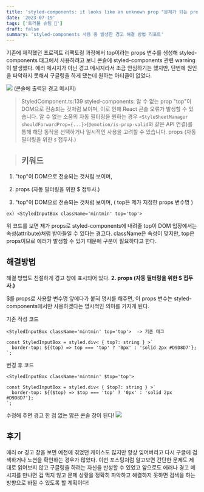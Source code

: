 ```yaml
---
title: 'styled-components: it looks like an unknown prop "문제가 되는 props" is being sent through to the DOM, which will likely trigger a React console error. 경고 해결법'
date: '2023-07-19'
tags: ['트러블 슈팅 🚀']
draft: false
summary: 'styled-components 사용 중 발생한 경고 해결 방법 리포트'
---
```


기존에 제작했던 프로젝트 리팩토링 과정에서 top이라는 props 변수를 생성해 styled-components 태그에서 사용하려고 보니 콘솔에 styled-components 관련 warning이 발생했다. 에러 메시지가 아닌 경고 메시지라서 조금 안심하기는 했지만, 단번에 원인을 파악하지 못해서 구글링을 하게 됐는데 원하는 아티클이 없었다. 

![](https://velog.velcdn.com/images/mintmin0320/post/409e84dc-52ed-4970-b05d-b6e09ecefb3e/image.png)
(콘솔에 출력된 경고 메시지)

> StyledComponent.ts:139 styled-components: 알 수 없는 prop "top"이 DOM으로 전송되는 것처럼 보이며, 이로 인해 React 콘솔 오류가 발생할 수 있습니다. 알 수 없는 소품의 자동 필터링을 원하는 경우 `<StyleSheetManager shouldForwardProp={...}>`(`@emotion/is-prop-valid`와 같은 API 연결)를 통해 해당 동작을 선택하거나 일시적인 사용을 고려할 수 있습니다. props (자동 필터링을 위한 `$` 접두사.)
 
> ## 키워드
1. "top"이 DOM으로 전송되는 것처럼 보이며,

2.  props (자동 필터링을 위한 $ 접두사.)

3. "top"이 DOM으로 전송되는 것처럼 보이며, ( top은 제가 지정한 props 변수명 ) 

```
ex) <StyledInputBox className='mintmin' top='top'>
```

위 코드를 보면 제가 props로 styled-components에 내려줄 top이 DOM 입장에서는 속성(attribute)처럼 받아들일 수 있다는 경고다. className은 속성이 맞지만, top은 props이므로 에러가 발생할 수 있기 때문에 구분이 필요하다고 한다. 

## 해결방법
해결 방법도 친절하게 경고 창에 표시되어 있다. 
**2.  props (자동 필터링을 위한 $ 접두사.)**

$를 props로 사용할 변수명 앞에다가 붙혀 명시를 해주면, 이 props 변수는 styled-components에서만 사용하겠다는 명시적인 의미를 가지게 된다.

기존 작성 코드

```
<StyledInputBox className='mintmin' top='top'>  -> 기존 태그

const StyledInputBox = styled.div< { top?: string } >`
  border-top: ${(top) => top === 'top' ? '0px' : 'solid 2px #D9D8D7'};
`; 
```

변경 후 코드

```
<StyledInputBox className='mintmin' $top='top'> 

const StyledInputBox = styled.div< { $top?: string } >`
  border-top: ${($top) => $top === 'top' ? '0px' : 'solid 2px #D9D8D7'};
`; 
```

수정해 주면 경고 한 점 없는 맑은 콘솔 창이 된다!
![](https://velog.velcdn.com/images/mintmin0320/post/f18d2e0f-0ff6-4de7-95c5-4006dd06e9da/image.png)

## 후기

에러 or 경고 창을 보면 예전에 겪었던 케이스도 많지만 항상 잊어버리고 다시 구글에 검색하거나 노션을 확인하는 경우가 많았다. 이번 포스팅처럼 알고보면 간단한 문제도 제대로 읽어보지 않고 구글링을 하려는 자신을 반성할 수 있었고 앞으로도 에러나 경고 메시지를 만나면 겁 먹지 않고 문제 상황을 정확히 파악하고 해결하지 못하면 검색을 하는 방향으로 바뀔 수 있도록 할 계획이다!
